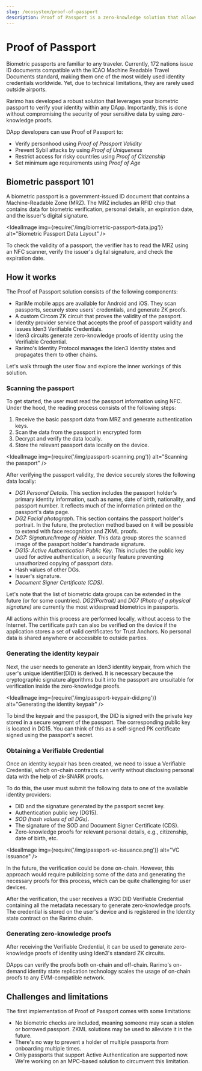 ```yaml
---
slug: /ecosystem/proof-of-passport
description: Proof of Passport is a zero-knowledge solution that allows using biometric passports to verify your identity in DApps.
---
```


# Proof of Passport

Biometric passports are familiar to any traveler. Currently, 172 nations issue ID documents compatible with the ICAO Machine Readable Travel Documents standard, making them one of the most widely used identity credentials worldwide. Yet, due to technical limitations, they are rarely used outside airports.

Rarimo has developed a robust solution that leverages your biometric passport to verify your identity within any DApp. Importantly, this is done without compromising the security of your sensitive data by using zero-knowledge proofs.

DApp developers can use Proof of Passport to:
- Verify personhood using *Proof of Passport Validity*
- Prevent Sybil attacks by using *Proof of Uniqueness*
- Restrict access for risky countries using *Proof of Citizenship*
- Set minimum age requirements using *Proof of Age*

## Biometric passport 101

A biometric passport is a government-issued ID document that contains a Machine-Readable Zone (MRZ). The MRZ includes an RFID chip that contains data for biometric verification, personal details, an expiration date, and the issuer's digital signature.

<IdealImage img={require('/img/biometric-passport-data.jpg')} alt="Biometric Passport Data Layout" />

To check the validity of a passport, the verifier has to read the MRZ using an NFC scanner, verify the issuer's digital signature, and check the expiration date.

## How it works

The Proof of Passport solution consists of the following components:
- RariMe mobile apps are available for Android and iOS. They scan passports, securely store users' credentials, and generate ZK proofs.
- A custom Circom ZK circuit that proves the validity of the passport.
- Identity provider service that accepts the proof of passport validity and issues Iden3 Verifiable Credentials.
- Iden3 circuits generate zero-knowledge proofs of identity using the Verifiable Credential.
- Rarimo's Identity Protocol manages the Iden3 Identity states and propagates them to other chains.

<!-- TODO: diagram -->

Let's walk through the user flow and explore the inner workings of this solution.

### Scanning the passport

To get started, the user must read the passport information using NFC. Under the hood, the reading process consists of the following steps:
1. Receive the basic passport data from MRZ and generate authentication keys.
1. Scan the data from the passport in encrypted form
1. Decrypt and verify the data locally.
1. Store the relevant passport data locally on the device.

<IdealImage img={require('/img/passport-scanning.png')} alt="Scanning the passport" />


After verifying the passport validity, the device securely stores the following data locally:
- *DG1 Personal Details*. This section includes the passport holder's primary identity information, such as name, date of birth, nationality, and passport number. It reflects much of the information printed on the passport's data page.
- *DG2 Facial photograph*. This section contains the passport holder's portrait. In the future, the protection method based on it will be possible to extend with face recognition and ZKML proofs.
- *DG7: Signature/Image of Holder*. This data group stores the scanned image of the passport holder's handmade signature.
- *DG15: Active Authentication Public Key*. This includes the public key used for active authentication, a security feature preventing unauthorized copying of passport data.
- Hash values of other DGs.
- Issuer's signature.
- *Document Signer Certificate (CDS)*.

Let's note that the list of biometric data groups can be extended in the future (or for some countries). *DG2(Portrait)* and *DG7 (Photo of a physical signature)* are currently the most widespread biometrics in passports.

All actions within this process are performed locally, without access to the Internet. The certificate path can also be verified on the device if the application stores a set of valid certificates for Trust Anchors. No personal data is shared anywhere or accessible to outside parties.

### Generating the identity keypair

Next, the user needs to generate an Iden3 identity keypair, from which the user's unique identifier(DID) is derived. It is necessary because the cryptographic signature algorithms built into the passport are unsuitable for verification inside the zero-knowledge proofs.

<IdealImage img={require('/img/passport-keypair-did.png')} alt="Generating the identity keypair" />

To bind the keypair and the passport, the DID is signed with the private key stored in a secure segment of the passport. The corresponding public key is located in DG15. You can think of this as a self-signed PK certificate signed using the passport's secret.

### Obtaining a Verifiable Credential

Once an identity keypair has been created, we need to issue a Verifiable Credential, which on-chain contracts can verify without disclosing personal data with the help of zk-SNARK proofs.

To do this, the user must submit the following data to one of the available identity providers:
- DID and the signature generated by the passport secret key.
- Authentication public key (DG15).
- *SOD (hash values of all DGs)*.
- The signature of the SOD and Document Signer Certificate (CDS).
- Zero-knowledge proofs for relevant personal details, e.g., citizenship, date of birth, etc.

<IdealImage img={require('/img/passport-vc-issuance.png')} alt="VC issuance" />

In the future, the verification could be done on-chain. However, this approach would require publicizing some of the data and generating the necessary proofs for this process, which can be quite challenging for user devices.

After the verification, the user receives a W3C DID Verifiable Credential containing all the metadata necessary to generate zero-knowledge proofs. The credential is stored on the user's device and is registered in the Identity state contract on the Rarimo chain.

### Generating zero-knowledge proofs

After receiving the Verifiable Credential, it can be used to generate zero-knowledge proofs of identity using Iden3's standard ZK circuits.

DApps can verify the proofs both on-chain and off-chain. Rarimo's on-demand identity state replication technology scales the usage of on-chain proofs to any EVM-compatible network.

## Challenges and limitations

The first implementation of Proof of Passport comes with some limitations:

- No biometric checks are included, meaning someone may scan a stolen or borrowed passport. ZKML solutions may be used to alleviate it in the future.
- There's no way to prevent a holder of multiple passports from onboarding multiple times.
- Only passports that support Active Authentication are supported now. We're working on an MPC-based solution to circumvent this limitation.

<!-- Supported hashing algorithms? -->
